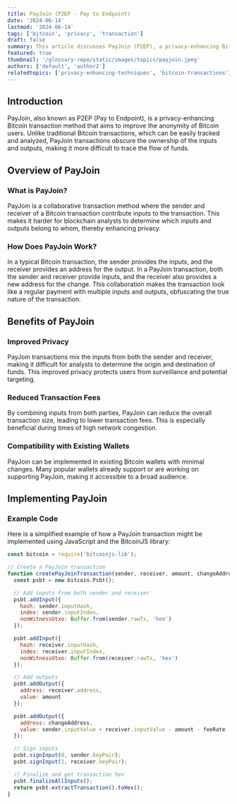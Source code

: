 ```yaml
---
title: PayJoin (P2EP - Pay to Endpoint)
date: '2024-06-14'
lastmod: '2024-06-14'
tags: ['bitcoin', 'privacy', 'transaction']
draft: false
summary: This article discusses PayJoin (P2EP), a privacy-enhancing Bitcoin transaction method, explaining its benefits, how it works, and providing code examples.
featured: true
thumbnail: '/glossary-repo/static/images/topics/payjoin.jpeg'
authors: ['default', 'author2']
relatedtopics: ['privacy-enhancing-techniques', 'bitcoin-transactions']
---
```


## Introduction

PayJoin, also known as P2EP (Pay to Endpoint), is a privacy-enhancing Bitcoin transaction method that aims to improve the anonymity of Bitcoin users. Unlike traditional Bitcoin transactions, which can be easily tracked and analyzed, PayJoin transactions obscure the ownership of the inputs and outputs, making it more difficult to trace the flow of funds.

## Overview of PayJoin

### What is PayJoin?

PayJoin is a collaborative transaction method where the sender and receiver of a Bitcoin transaction contribute inputs to the transaction. This makes it harder for blockchain analysts to determine which inputs and outputs belong to whom, thereby enhancing privacy.

### How Does PayJoin Work?

In a typical Bitcoin transaction, the sender provides the inputs, and the receiver provides an address for the output. In a PayJoin transaction, both the sender and receiver provide inputs, and the receiver also provides a new address for the change. This collaboration makes the transaction look like a regular payment with multiple inputs and outputs, obfuscating the true nature of the transaction.

## Benefits of PayJoin

### Improved Privacy

PayJoin transactions mix the inputs from both the sender and receiver, making it difficult for analysts to determine the origin and destination of funds. This improved privacy protects users from surveillance and potential targeting.

### Reduced Transaction Fees

By combining inputs from both parties, PayJoin can reduce the overall transaction size, leading to lower transaction fees. This is especially beneficial during times of high network congestion.

### Compatibility with Existing Wallets

PayJoin can be implemented in existing Bitcoin wallets with minimal changes. Many popular wallets already support or are working on supporting PayJoin, making it accessible to a broad audience.

## Implementing PayJoin

### Example Code

Here is a simplified example of how a PayJoin transaction might be implemented using JavaScript and the BitcoinJS library:

```js
const bitcoin = require('bitcoinjs-lib');

// Create a PayJoin transaction
function createPayJoinTransaction(sender, receiver, amount, changeAddress, feeRate) {
  const psbt = new bitcoin.Psbt();

  // Add inputs from both sender and receiver
  psbt.addInput({
    hash: sender.inputHash,
    index: sender.inputIndex,
    nonWitnessUtxo: Buffer.from(sender.rawTx, 'hex')
  });

  psbt.addInput({
    hash: receiver.inputHash,
    index: receiver.inputIndex,
    nonWitnessUtxo: Buffer.from(receiver.rawTx, 'hex')
  });

  // Add outputs
  psbt.addOutput({
    address: receiver.address,
    value: amount
  });

  psbt.addOutput({
    address: changeAddress,
    value: sender.inputValue + receiver.inputValue - amount - feeRate
  });

  // Sign inputs
  psbt.signInput(0, sender.keyPair);
  psbt.signInput(1, receiver.keyPair);

  // Finalize and get transaction hex
  psbt.finalizeAllInputs();
  return psbt.extractTransaction().toHex();
}
